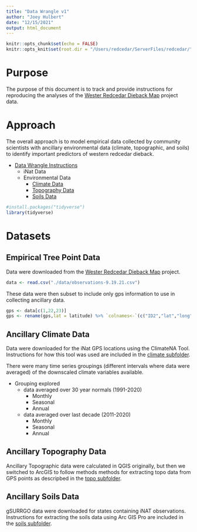 ```yaml
---
title: "Data Wrangle v1"
author: "Joey Hulbert"
date: "12/15/2021"
output: html_document
---
```


```r
knitr::opts_chunk$set(echo = FALSE)
knitr::opts_knit$set(root.dir = "/Users/redcedar/ServerFiles/redcedar/") 
```

# Purpose

The purpose of this document is to track and provide instructions for reproducing the analyses of the [Wester Redcedar Dieback Map](https://www.inaturalist.org/projects/western-redcedar-dieback-map) project data.

# Approach

The overall approach is to model empirical data collected by community scientists with ancillary environmental data (climate, topographic, and soils) to identify important predictors of western redcedar dieback.

  * [Data Wrangle Instructions](./data-wrangle/Data-Wrangle-v1.html)
    + iNat Data
    + Environmental Data
      + [Climate Data](./data-wrangle/climate/Climate-Data-Extraction.html)
      + [Topography Data](./data-wrangle/topo/Topo-Data-Extraction---ArcGIS.html)
      + [Soils Data](./data-wrangle/soils/Soil-Data-Extraction.html)


```r
#install.packages("tidyverse")
library(tidyverse)
```

# Datasets

## Empirical Tree Point Data

Data were downloaded from the [Wester Redcedar Dieback Map](https://www.inaturalist.org/projects/western-redcedar-dieback-map) project. 

```r
data <- read.csv("./data/observations-9.19.21.csv")
```

These data were then subset to include only gps information to use in collecting ancillary data.

```r
gps <- data[c(1,22,23)]
gps <- rename(gps,lat = latitude) %>% `colnames<-`(c("ID2","lat","long")) %>% mutate(el = ".") #columns were ranamed to match format for ClimateNA tool.
```

## Ancillary Climate Data

Data were downloaded for the iNat GPS locations using the ClimateNA Tool. Instructions for how this tool was used are included in the [climate subfolder](/climate).

There were many time series groupings (different intervals where data were averaged) of the downscaled climate variables available. 

* Grouping explored
  + data averaged over 30 year normals (1991-2020)
    + Monthly
    + Seasonal
    + Annual
  + data averaged over last decade (2011-2020)
    + Monthly
    + Seasonal
    + Annual

## Ancillary Topography Data

Ancillary Topographic data were calculated in QGIS originally, but then we switched to ArcGIS to follow methods methods for extracting topo data from GPS points as descripbed in the [topo subfolder](/topo). 


## Ancillary Soils Data

gSURRGO data were downloaded for states containing iNAT observations. Instructions for extracting the soils data using Arc GIS Pro are included  in the [soils subfolder](/soils).

